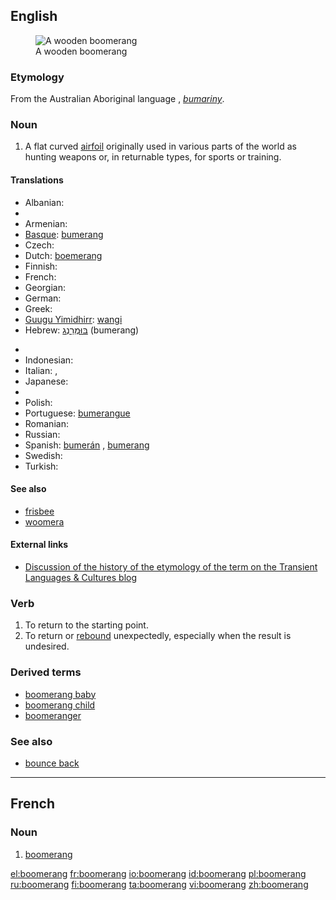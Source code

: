==English==
{{wikipedia}}
[[Image:Boomerang.jpg|thumb|A wooden boomerang]]

===Etymology===
From the Australian Aboriginal language {{etyl|aus-syd}}, ''[[bumariny]]''.

===Noun===
{{en-noun}}

# A flat curved [[airfoil]] originally used in various parts of the world as hunting weapons or, in returnable types, for sports or training.

====Translations====
{{trans-top|flat curved airfoil}}
* Albanian: {{t+|sq|bumerang|xs=Albanian}}
* {{trreq|Arabic}}
* Armenian: {{t|hy|բումերանգ|tr=bumerang|sc=Armn}}
* [[Basque]]: [[bumerang]]
* Czech: {{t-|cs|bumerang|m}}
* Dutch: [[boemerang]] {{m}}
* Finnish: {{t+|fi|bumerangi}}
* French: {{t|fr|boomerang|m}}
* Georgian: {{t|ka|ბუმერანგი|tr=bumerangi|sc=Geor}}
* German: {{t+|de|Bumerang|m}}
* Greek: {{t|el|μπούμερανγκ|n|tr=boúmerangk|sc=Grek}}
* [[Guugu Yimidhirr]]: [[wangi]]
* Hebrew: [[בומרנג|בּוּמֶרַנְג]] (bumerang) {{m}}
{{trans-mid}}
* {{trreq|Hindi}}
* Indonesian: {{t+|id|bumerang|xs=Indonesian}}
* Italian: {{t-|it|boomerang}}, {{t-|it|bumerang}}
* Japanese: {{t-|ja|ブーメラン|tr=būmeran|sc=Jpan}}
* {{trreq|Korean}}
* Polish: {{t-|pl|bumerang|m}}
* Portuguese: [[bumerangue]]
* Romanian: {{t-|ro|bumerang}}
* Russian: {{t|ru|бумеранг|m|sc=Cyrl|tr=bum'eráng}}
* Spanish: [[bumerán]] {{m}}, [[bumerang]] {{m}}
* Swedish: {{t-|sv|bumerang}}
* Turkish: {{t+|tr|bumerang}}
{{trans-bottom}}

====See also====
* [[frisbee]]<!-- both can refer to spinning flying toys -->
* [[woomera]]<!-- both refer to weapons used by Australian aborigines whose names derived from Australian aboriginal languages -->

====External links====
* [http://blogs.usyd.edu.au/elac/2008/10/an_unsaleable_bent_stick_boome_1.html Discussion of the history of the etymology of the term on the Transient Languages & Cultures blog]

===Verb===
{{en-verb|boomerangs|boomeranging|boomeranged|boomeranged}}

# To return to the starting point.
# To return or [[rebound]] unexpectedly, especially when the result is undesired.

===Derived terms===
* [[boomerang baby]]
* [[boomerang child]]
* [[boomeranger]]

===See also===
* [[bounce back]]

----

==French==

===Noun===
{{fr-noun|m|plural=boomerangs}}

# [[boomerang#English|boomerang]]

[[el:boomerang]]
[[fr:boomerang]]
[[io:boomerang]]
[[id:boomerang]]
[[pl:boomerang]]
[[ru:boomerang]]
[[fi:boomerang]]
[[ta:boomerang]]
[[vi:boomerang]]
[[zh:boomerang]]